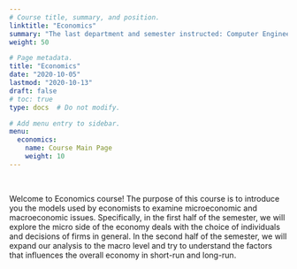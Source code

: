 ```yaml
---
# Course title, summary, and position.
linktitle: "Economics"
summary: "The last department and semester instructed: Computer Engineering - Fall 2020 and Electrical-Electronics Engineering  - Fall 2020"
weight: 50

# Page metadata.
title: "Economics"
date: "2020-10-05"
lastmod: "2020-10-13"
draft: false
# toc: true
type: docs  # Do not modify.

# Add menu entry to sidebar.
menu:
  economics:
    name: Course Main Page
    weight: 10
---
```


<br>

Welcome to Economics course!
The purpose of this course is to introduce you the models used by economists to examine microeconomic and macroeconomic issues. Specifically, in the first half of the semester, we will explore the micro side of the economy deals with the choice of individuals and decisions of firms in general. In the second half of the semester, we will expand our analysis to the macro level and try to understand the factors that influences the overall economy in short-run and long-run.
